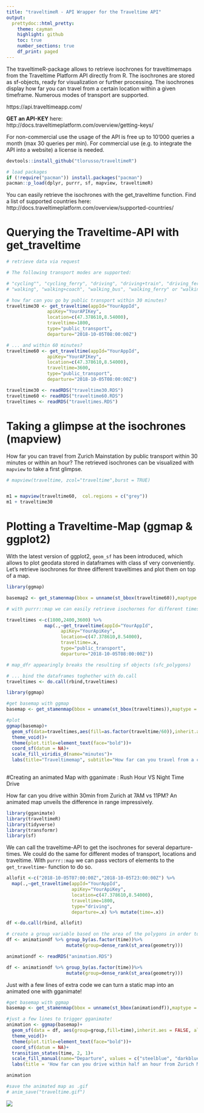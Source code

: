 ```yaml
---
title: "traveltimeR - API Wrapper for the Traveltime API"
output: 
  prettydoc::html_pretty:
    theme: cayman
    highlight: github
    toc: true 
    number_sections: true 
    df_print: paged
---
```


The traveltimeR-package allows to retrieve isochrones for traveltimemaps from the Traveltime Platform API directly from R. The isochrones are stored as sf-objects, ready for visualization or further processing. The isochrones display how far you can travel from a certain location within a given timeframe. Numerous modes of transport are supported.

https://api.traveltimeapp.com/

__GET an API-KEY__ here: http://docs.traveltimeplatform.com/overview/getting-keys/

For non-commercial use the usage of the API is free up to 10'000 queries a month (max 30 queries per min). For commercial use (e.g. to integrate the API into a website) a license is needed. 


```r
devtools::install_github("tlorusso/traveltimeR")

# load packages
if (!require("pacman")) install.packages("pacman")
pacman::p_load(dplyr, purrr, sf, mapview, traveltimeR)

```

You can easily retrieve the isochrones with the get_traveltime function. Find a list of supported countries here: http://docs.traveltimeplatform.com/overview/supported-countries/

# Querying the Traveltime-API with get_traveltime
```r
# retrieve data via request 

# The following transport modes are supported:

# "cycling"", "cycling_ferry", "driving", "driving+train", "driving_ferry", "public_transport", 
# "walking", "walking+coach", "walking_bus", "walking_ferry" or "walking_train".

# how far can you go by public transport within 30 minutes?
traveltime30 <- get_traveltime(appId="YourAppId",
               apiKey="YourAPIKey",
               location=c(47.378610,8.54000),
               traveltime=1800,
               type="public_transport",
               departure="2018-10-05T08:00:00Z")

# ... and within 60 minutes?
traveltime60 <- get_traveltime(appId="YourAppId",
               apiKey="YourAPIKey",
               location=c(47.378610,8.54000),
               traveltime=3600,
               type="public_transport",
               departure="2018-10-05T08:00:00Z")

```

```r
traveltime30 <- readRDS("traveltime30.RDS")
traveltime60 <- readRDS("traveltime60.RDS")
traveltimes <- readRDS("traveltimes.RDS")
```

# Taking a glimpse at the isochrones (mapview)

How far you can travel from Zurich Mainstation by public transport within 30 minutes or within an hour? The retrieved isochrones can be visualized with `mapview` to take a first glimpse. 

```r

# mapview(traveltime, zcol="traveltime",burst = TRUE)


m1 = mapview(traveltime60,  col.regions = c("grey"))
m1 + traveltime30


```


# Plotting a Traveltime-Map (ggmap & ggplot2)

With the latest version of ggplot2, `geom_sf` has been introduced, which allows to plot geodata stored in dataframes with class sf very conveniently. Let's retrieve isochrones for three different traveltimes and plot them on top of a map.

```r

library(ggmap)

basemap2 <- get_stamenmap(bbox = unname(st_bbox(traveltime60)),maptype = "toner-hybrid")

# with purrr::map we can easily retrieve isochornes for different timespans

traveltimes <-c(1800,2400,3600) %>% 
              map(.,~get_traveltime(appId="YourAppId",
                    apiKey="YourApiKey",
                    location=c(47.378610,8.54000),
                    traveltime=.x,
                    type="public_transport",
                    departure="2018-10-05T08:00:00Z"))

# map_dfr appearingly breaks the resulting sf objects (sfc_polygons)

# ... bind the dataframes toghether with do.call
traveltimes <- do.call(rbind,traveltimes)
```


```r
library(ggmap)

#get basemap with ggmap
basemap <- get_stamenmap(bbox = unname(st_bbox(traveltimes)),maptype = "toner-hybrid")

#plot
ggmap(basemap)+
  geom_sf(data=traveltimes,aes(fill=as.factor(traveltime/60)),inherit.aes = FALSE, colour=NA, alpha=0.4)+
  theme_void()+
  theme(plot.title=element_text(face="bold"))+
  coord_sf(datum = NA)+
  scale_fill_viridis_d(name="minutes")+
  labs(title="Traveltimemap", subtitle="How far can you travel from a certain location within a given timeframe?", caption="data : traveltimeplatform.com")
  
```

#Creating an animated Map with gganimate : Rush Hour VS Night Time Drive

How far can you drive within 30min from Zurich at 7AM vs 11PM? An animated map unveils the difference in range impressively.

```r

library(gganimate)
library(traveltimeR)
library(tidyverse)
library(transformr)
library(sf)

```

We can call the traveltime-API to get the isochrones for several departure-times. We could do the same for different modes of transport, locations and traveltime. With `purrr::map` we can pass vectors of elements to the `get_traveltime`- function to do so. 
```r
allofit <-c("2018-10-05T07:00:00Z","2018-10-05T23:00:00Z") %>%
  map(.,~get_traveltime(appId="YourAppId",
                        apiKey="YourApiKey",
                        location=c(47.378610,8.54000),
                        traveltime=1800,
                        type="driving",
                        departure=.x) %>% mutate(time=.x))

df <-do.call(rbind, allofit)

# create a group variable based on the area of the polygons in order to assure a smooth transformation
df <- animationdf %>% group_by(as.factor(time))%>% 
                      mutate(group=dense_rank(st_area(geometry)))
```

```r
animationdf <- readRDS("animation.RDS")

df <- animationdf %>% group_by(as.factor(time))%>% 
                      mutate(group=dense_rank(st_area(geometry)))
```

Just with a few lines of extra code we can turn a static map into an animated one with gganimate!
```r
#get basemap with ggmap
basemap <- get_stamenmap(bbox = unname(st_bbox(animationdf)),maptype = "toner-hybrid")

#just a few lines to trigger gganimate!
animation <- ggmap(basemap)+
  geom_sf(data = df, aes(group=group,fill=time),inherit.aes = FALSE, alpha=0.4, colour=NA)  +
  theme_void()+
  theme(plot.title=element_text(face="bold"))+
  coord_sf(datum = NA)+
  transition_states(time, 2, 1)+
  scale_fill_manual(name="Departure", values = c("steelblue", "darkblue"))+
  labs(title = 'How far can you drive within half an hour from Zurich Mainstation?', subtitle='Departure : {closest_state}',caption="data : traveltimeplatform.com")

animation

#save the animated map as .gif
# anim_save("traveltime.gif")

```
![](traveltime.gif)




